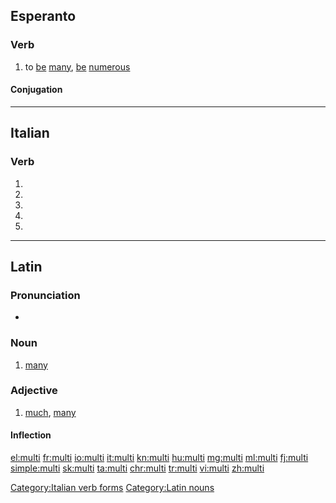 {{also|multi-|mulți}}
==Esperanto==

===Verb===
{{eo-verb|mult}}

# to [[be]] [[many]], [[be]] [[numerous]]

====Conjugation====
{{eo-conj|mult|intr=yes}}

----

==Italian==

===Verb===
{{head|it}}

# {{conjugation of|multare||2|s|pres|ind|lang=it}}
# {{conjugation of|multare||1|s|pres|sub|lang=it}}
# {{conjugation of|multare||2|s|pres|sub|lang=it}}
# {{conjugation of|multare||3|s|pres|sub|lang=it}}
# {{conjugation of|multare||3|s|imp|lang=it}}

[[Category:Italian verb forms]]

----

==Latin==

===Pronunciation===
* {{la-pronunc|multī}}

===Noun===
{{head|la}}

# [[many]]

===Adjective===
{{la-adj-1&2|multī|multa|multa|multum|multum}}

# [[much]], [[many]]

====Inflection====
{{la-decl-1&2-plural|mult}}

[[Category:Latin nouns]]

[[el:multi]]
[[fr:multi]]
[[io:multi]]
[[it:multi]]
[[kn:multi]]
[[hu:multi]]
[[mg:multi]]
[[ml:multi]]
[[fj:multi]]
[[simple:multi]]
[[sk:multi]]
[[ta:multi]]
[[chr:multi]]
[[tr:multi]]
[[vi:multi]]
[[zh:multi]]